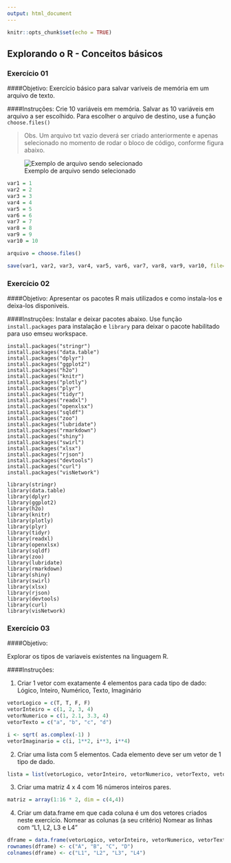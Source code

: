 ```yaml
---
output: html_document
---
```


```r
knitr::opts_chunk$set(echo = TRUE)
```

## Explorando o R - Conceitos básicos

### Exercício 01

####Objetivo:
Exercício básico para salvar variveis de memória em um arquivo de texto.

####Instruções:
Crie 10 variáveis em memória.
Salvar as 10 variáveis em arquivo a ser escolhido.
Para escolher o arquivo de destino, use a função `choose.files()`


> Obs. Um arquivo txt vazio deverá ser criado anteriormente e apenas selecionado no momento de rodar o bloco de código, conforme figura abaixo.


![Exemplo de arquivo sendo selecionado](./exemplo-arquivo-sendo-selecionado.png)

```r
var1 = 1
var2 = 2
var3 = 3
var4 = 4
var5 = 5
var6 = 6
var7 = 7
var8 = 8
var9 = 9
var10 = 10

arquivo = choose.files()

save(var1, var2, var3, var4, var5, var6, var7, var8, var9, var10, file=arquivo)
```

### Exercício 02

####Objetivo:
Apresentar os pacotes R mais utilizados e como instala-los e deixa-los disponiveis.

####Instruções:
Instalar e deixar pacotes abaixo.
Use função `install.packages` para instalação e `library` para deixar o pacote habilitado para uso emseu workspace.

```
install.packages("stringr")
install.packages("data.table")
install.packages("dplyr")
install.packages("ggplot2")
install.packages("h2o")
install.packages("knitr")
install.packages("plotly")
install.packages("plyr")
install.packages("tidyr")
install.packages("readxl")
install.packages("openxlsx")
install.packages("sqldf")
install.packages("zoo")
install.packages("lubridate")
install.packages("rmarkdown")
install.packages("shiny")
install.packages("swirl")
install.packages("xlsx")
install.packages("rjson")
install.packages("devtools")
install.packages("curl")
install.packages("visNetwork")

library(stringr)
library(data.table)
library(dplyr)
library(ggplot2)
library(h2o)
library(knitr)
library(plotly)
library(plyr)
library(tidyr)
library(readxl)
library(openxlsx)
library(sqldf)
library(zoo)
library(lubridate)
library(rmarkdown)
library(shiny)
library(swirl)
library(xlsx)
library(rjson)
library(devtools)
library(curl)
library(visNetwork)
```

### Exercício 03

####Objetivo:

Explorar os tipos de variaveis existentes na linguagem R.

####Instruções:

1. Criar 1 vetor com exatamente 4 elementos para cada tipo de dado: Lógico, Inteiro, Numérico, Texto, Imaginário

```r

vetorLogico = c(T, T, F, F)
vetorInteiro = c(1, 2, 3, 4)
vetorNumerico = c(1, 2.1, 3.3, 4)
vetorTexto = c("a", "b", "c", "d")

i <- sqrt( as.complex(-1) )
vetorImaginario = c(i, 1**2, i**3, i**4)
```

2. Criar uma lista com 5 elementos. Cada elemento deve ser um vetor de 1 tipo de dado.

```r

lista = list(vetorLogico, vetorInteiro, vetorNumerico, vetorTexto, vetorImaginario)
```

3. Criar uma matriz 4 x 4 com 16 números inteiros pares.

```r

matriz = array(1:16 * 2, dim = c(4,4))
```

4. Criar um data.frame em que cada coluna é um dos vetores criados neste exercício.
Nomear as colunas (a seu critério)
Nomear as linhas com "L1, L2, L3 e L4"

```r

dframe = data.frame(vetorLogico, vetorInteiro, vetorNumerico, vetorTexto)
rownames(dframe) <- c("A", "B", "C", "D")
colnames(dframe) <- c("L1", "L2", "L3", "L4")
```